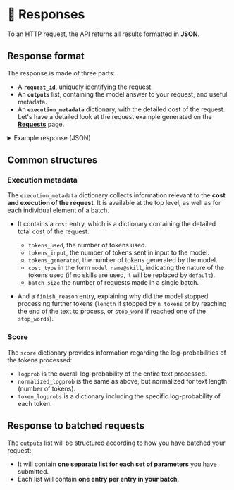 # 💬 Responses

To an HTTP request, the API returns all results formatted in **JSON**.

## Response format

The response is made of three parts:

-   A **`request_id`**, uniquely identifying the request.
-   An **`outputs`** list, containing the model answer to your request, and useful metadata.
-   An **`execution_metadata`** dictionary, with the detailed cost of the request.
    Let's have a detailed look at the request example generated on the **[Requests](/api/specifications/requests)** page.

<details>
<summary>Example response (JSON)</summary>

```json
{
    "request_id": "734e8d5a-a186-4d14-b2e4-be26f7fee6dc",
    "outputs": [
        [
            {
                "input_text": "Il était une fois",
                "completions": [
                    {
                        "output_text": ", un pays où il faisait toujours beau.\nLes gens y vivaient heureux et en sécurité. Ils avaient de l'argent",
                        "score": {
                            "logprob": -42.8507080078125,
                            "normalized_logprob": -1.7140283203125,
                            "token_logprobs": null
                        },
                        "execution_metadata": {
                            "cost": {
                                "tokens_used": 29,
                                "tokens_input": 4,
                                "tokens_generated": 25,
                                "cost_type": "lyra-fr@default",
                                "batch_size": 1
                            },
                            "finish_reason": "length"
                        }
                    }
                ]
            }
        ]
    ],
    "costs": {
        "lyra-fr@default": {
            "total_tokens_used": 29,
            "total_tokens_input": 4,
            "total_tokens_generated": 25,
            "batch_size": 1
        }
    }
}
```

</details>

## Common structures

### Execution metadata

The `execution_metadata` dictionary collects information relevant to the **cost and execution of the request**. It is
available at the top level, as well as for each individual element of a batch.

-   It contains a `cost` entry, which is a dictionary containing the detailed total cost of the request:

    -   `tokens_used`, the number of tokens used.
    -   `tokens_input`, the number of tokens sent in input to the model.
    -   `tokens_generated`, the number of tokens generated by the model.
    -   `cost_type` in the form `model_name@skill`, indicating the nature of the tokens used (if no skills are used, it will be replaced by `default`).
    -   `batch_size` the number of requests made in a single batch.

-   And a `finish_reason` entry, explaining why did the model stopped processing further tokens (`length` if stopped by `n_tokens` or by reaching the end of the text to process, or `stop_word` if reached one of the `stop_words`).

### Score

The `score` dictionary provides information regarding the log-probabilities of the tokens processed:

-   `logprob` is the overall log-probability of the entire text processed.
-   `normalized_logprob` is the same as above, but normalized for text length (number of tokens).
-   `token_logprobs` is a dictionary including the specific log-probability of each token.

## Response to batched requests

The `outputs` list will be structured according to how you have batched your request:

-   It will contain **one separate list for each set of parameters** you have submitted.
-   Each list will contain **one entry per entry in your batch**.

